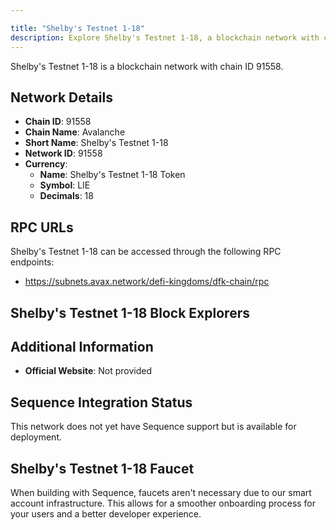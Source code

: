 ```yaml
---

title: "Shelby's Testnet 1-18"
description: Explore Shelby's Testnet 1-18, a blockchain network with chain ID 91558. Learn about its native currency, Shelby's Testnet 1-18 Token, and how to interact with the network.
---
```




Shelby's Testnet 1-18 is a blockchain network with chain ID 91558.

## Network Details

- **Chain ID**: 91558
- **Chain Name**: Avalanche
- **Short Name**: Shelby's Testnet 1-18
- **Network ID**: 91558
- **Currency**: 
  - **Name**: Shelby's Testnet 1-18 Token
  - **Symbol**: LIE
  - **Decimals**: 18

## RPC URLs

Shelby's Testnet 1-18 can be accessed through the following RPC endpoints:

- https://subnets.avax.network/defi-kingdoms/dfk-chain/rpc

## Shelby's Testnet 1-18 Block Explorers



## Additional Information

- **Official Website**: Not provided

## Sequence Integration Status

This network does not yet have Sequence support but is available for deployment.

## Shelby's Testnet 1-18 Faucet

When building with Sequence, faucets aren't necessary due to our smart account infrastructure. This allows for a smoother onboarding process for your users and a better developer experience.
